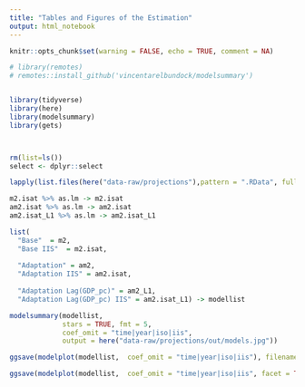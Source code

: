 ```yaml
---
title: "Tables and Figures of the Estimation"
output: html_notebook
---
```


```r
knitr::opts_chunk$set(warning = FALSE, echo = TRUE, comment = NA)
```

```r
# library(remotes)
# remotes::install_github('vincentarelbundock/modelsummary')


library(tidyverse)
library(here)
library(modelsummary)  
library(gets)



rm(list=ls())
select <- dplyr::select
```


```r
lapply(list.files(here("data-raw/projections"),pattern = ".RData", full.names = TRUE), load, envir=.GlobalEnv)
```

```r
m2.isat %>% as.lm -> m2.isat
am2.isat %>% as.lm -> am2.isat
am2.isat_L1 %>% as.lm -> am2.isat_L1
```



```r
list(
  "Base"  = m2,
  "Base IIS"  = m2.isat,
  
  "Adaptation" = am2, 
  "Adaptation IIS" = am2.isat,
  
  "Adaptation Lag(GDP_pc)" = am2_L1, 
  "Adaptation Lag(GDP_pc) IIS" = am2.isat_L1) -> modellist

modelsummary(modellist, 
             stars = TRUE, fmt = 5,
             coef_omit = "time|year|iso|iis", 
             output = here("data-raw/projections/out/models.jpg"))
```


```r

ggsave(modelplot(modellist,  coef_omit = "time|year|iso|iis"), filename = here("data-raw/projections/out/coefficientplot.jpg"))

ggsave(modelplot(modellist,  coef_omit = "time|year|iso|iis", facet = TRUE), filename = here("data-raw/projections/out/coefficientplot_facet.jpg"))

```


